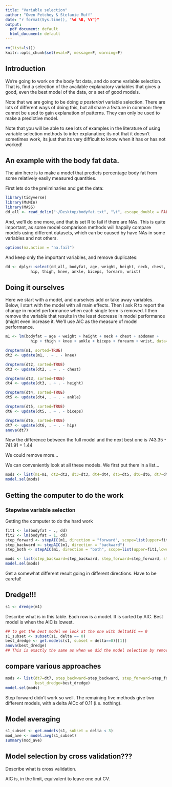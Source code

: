 ```yaml
---
title: "Variable selection"
author: "Owen Petchey & Stefanie Muff"
date: "r format(Sys.time(), "%d %B, %Y")"
output:
  pdf_document: default
  html_document: default
---
```


```r
rm(list=ls())
knitr::opts_chunk$set(eval=F, message=F, warning=F)

```

## Introduction

We're going to work on the body fat data, and do some variable selection. That is, find a selection of the available explanatory variables that gives a good, even the best model of the data, or a set of good models.

Note that we are going to be doing *a posteriori* variable selection. There are lots of different ways of doing this, but all share a feature in common: they cannot be used to gain explanation of patterns. They can only be used to make a predictive model.

Note that you will be able to see lots of examples in the literature of using variable selection methods to infer explanation; its not that it doesn't sometimes work, its just that its very difficult to know when it has or has not worked!

## An example with the body fat data.

The aim here is to make a model that predicts percentage body fat from some relatively easily measured quantities.

First lets do the preliminaries and get the data:

```r
library(tidyverse)
library(MuMIn)
library(MASS)
dd_all <- read_delim("~/Desktop/bodyfat.txt", "\t", escape_double = FALSE, trim_ws = TRUE)
```

And, we'll do one more, and that is set R to fail if there are NAs. This is quite important, as some model comparison methods will happily compare models using different datasets, which can be caused by have NAs in some variables and not others.

```r
options(na.action = "na.fail")
```

And keep only the important variables, and remove duplicates:

```r
dd <- dplyr::select(dd_all, bodyfat, age, weight, height, neck, chest, abdomen,
           hip, thigh, knee, ankle, biceps, forearm, wrist)
```



## Doing it ourselves

Here we start with a model, and ourselves add or take away variables.
Below, I start with the model with all main effects.
Then I ask R to report the change in model performance when each single term is removed.
I then remove the variable that results in the least decrease in model performance (might even increase it.
We'll use AIC as the measure of model performance.


```r
m1 <- lm(bodyfat ~ age + weight + height + neck + chest + abdomen +
           hip + thigh + knee + ankle + biceps + forearm + wrist, data=dd)

dropterm(m1, sorted=TRUE)
dt2 <- update(m1, . ~ . - knee)

dropterm(dt2, sorted=TRUE)
dt3 <- update(dt2, . ~ . - chest)

dropterm(dt3, sorted=TRUE)
dt4 <- update(dt3, . ~ . - height)

dropterm(dt4, sorted=TRUE)
dt5 <- update(dt4, . ~ . - ankle)

dropterm(dt5, sorted=TRUE)
dt6 <- update(dt5, . ~ . - biceps)

dropterm(dt6, sorted=TRUE)
dt7 <- update(dt6, . ~ . - hip)
anova(dt7)
```

Now the difference between the full model and the next best one is 743.35 - 741.91 = 1.44

We could remove more...

We can conveniently look at all these models. We first put them in a list...

```r
mods <- list(m1=m1, dt2=dt2, dt3=dt3, dt4=dt4, dt5=dt5, dt6=dt6, dt7=dt7)
model.sel(mods)
```






## Getting the computer to do the work

### Stepwise variable selection

Getting the computer to do the hard work

```r
fit1 <- lm(bodyfat ~ ., dd)
fit2 <- lm(bodyfat ~ 1, dd)
step_forward <- stepAIC(m1, direction = "forward", scope=list(upper=fit1,lower=fit2))
step_backward <- stepAIC(m1, direction = "backward")
step_both <- stepAIC(m1, direction = "both", scope=list(upper=fit1,lower=fit2))

mods <- list(step_backward=step_backward, step_forward=step_forward, step_both=step_both)
model.sel(mods)

```

Get a somewhat different result going in different directions. Have to be careful!


## Dredge!!!



```r

s1 <- dredge(m1)

```

Describe what is in this table. Each row is a model. It is sorted by AIC. Best model is when the AIC is lowest.

```r

## to get the best model we look at the one with deltaAIC == 0
s1_subset <- subset(s1, delta == 0)
best_dredge <- get.models(s1, subset = delta==0)[[1]]
anova(best_dredge)
## This is exactly the same as when we did the model selection by removing largest p-value variables first!

```

## compare various approaches

```r
mods <- list(dt7=dt7, step_backward=step_backward, step_forward=step_forward, step_both=step_both,
             best_dredge=best_dredge)
model.sel(mods)
```

Step forward didn't work so well.
The remaining five methods give two different models, with a delta AICc of 0.11 (i.e. nothing).





## Model averaging 

```r
s1_subset <- get.models(s1, subset = delta < 3)
mod_ave <- model.avg(s1_subset)
summary(mod_ave)
```





## Model selection by cross validation???

Describe what is cross validation.

AIC is, in the limit, equivalent to leave one out CV.





